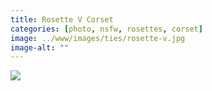 ```yaml
---
title: Rosette V Corset
categories: [photo, nsfw, rosettes, corset]
image: ../www/images/ties/rosette-v.jpg
image-alt: ""
---
```


![](../www/images/ties/rosette-v.jpg)

